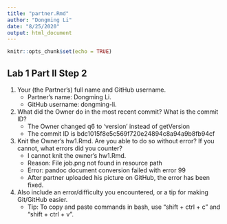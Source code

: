 ```yaml
---
title: "partner.Rmd"
author: "Dongming Li"
date: "8/25/2020"
output: html_document
---
```


```r
knitr::opts_chunk$set(echo = TRUE)
```

## Lab 1 Part II Step 2

1. Your (the Partner’s) full name and GitHub username.
    - Partner's name: Dongming Li.
    - GitHub username: dongming-li.
    
2. What did the Owner do in the most recent commit? What is the commit ID?
    - The Owner changed q6 to 'version' instead of getVersion
    - The commit ID is bdc1015f8e5c569f720e24894c8a94a9b8fb94cf

3. Knit the Owner’s hw1.Rmd. Are you able to do so without error? If you cannot, what errors did you counter?
    - I cannot knit the owner's hw1.Rmd.
    - Reason: File job.png not found in resource path
    - Error: pandoc document conversion failed with error 99
    - After partner uploaded his picture on GitHub, the error has been fixed.

4. Also include an error/difficulty you encountered, or a tip for making Git/GitHub easier.
    - Tip: To copy and paste commands in bash, use "shift + ctrl + c" and "shift + ctrl + v".
